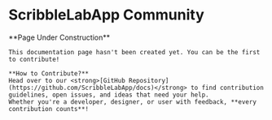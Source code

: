 
# ScribbleLabApp Community

<Callout emoji="🚧">
    **Page Under Construction**

    This documentation page hasn't been created yet. You can be the first to contribute!

    **How to Contribute?**
    Head over to our <strong>[GitHub Repository](https://github.com/ScribbleLabApp/docs)</strong> to find contribution guidelines, open issues, and ideas that need your help.
    Whether you're a developer, designer, or user with feedback, **every contribution counts**!

</Callout>
